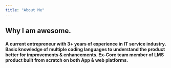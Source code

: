 ```yaml
---
title: "About Me"
---
```


## Why I am awesome.

#### A current entrepreneur with 3+ years of experience in IT service industry. Basic knowledge of multiple coding languages to understand the product better for improvements & enhancements. Ex-Core team member of LMS product built from scratch on both App & web platforms.